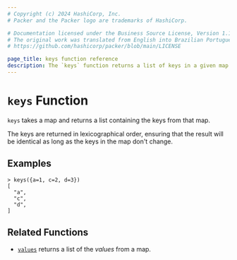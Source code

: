```yaml
---
# Copyright (c) 2024 HashiCorp, Inc.
# Packer and the Packer logo are trademarks of HashiCorp.

# Documentation licensed under the Business Source License, Version 1.1.
# The original work was translated from English into Brazilian Portuguese.
# https://github.com/hashicorp/packer/blob/main/LICENSE

page_title: keys function reference
description: The `keys` function returns a list of keys in a given map. Learn how to use the `key` function in Packer templates.
---
```


# `keys` Function

`keys` takes a map and returns a list containing the keys from that map.

The keys are returned in lexicographical order, ensuring that the result will
be identical as long as the keys in the map don't change.

## Examples

```shell-session
> keys({a=1, c=2, d=3})
[
  "a",
  "c",
  "d",
]
```

## Related Functions

- [`values`](/packer/docs/templates/hcl_templates/functions/collection/values) returns a list of the _values_ from a map.
